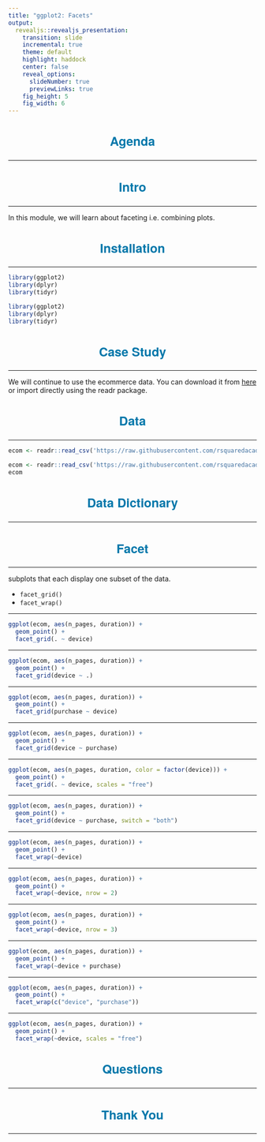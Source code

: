 ```yaml
---
title: "ggplot2: Facets"
output: 
  revealjs::revealjs_presentation:
    transition: slide
    incremental: true
    theme: default
    highlight: haddock
    center: false
    reveal_options:
      slideNumber: true
      previewLinks: true
    fig_height: 5
    fig_width: 6
---
```


<style type="text/css">
    .reveal p img {
    align: middle;
  }
  .reveal p {
    text-align: left;
    font-size: 20px;
  }
  .reveal body:after {
    content: url(handshake.png);
    position: fixed;
    bottom: 3.5em;
    left: 3.5em;
    box-shadow: 5px 5px 10px #000; 
  }
  .reveal hr {
    border-color: #0077aa;
  }
  .reveal h1, h2, h3, h4, h5, h6 {
    text-transform: capitalize;
    text-align: center;
    color: #0077aa;
    font-family: 'Helvetica Neue';
    font-size: 25px;
  }
  .reveal ul {
    display: block;
  }
  .reveal ul li {
    color: #3c3c3c; 
    /* set color of list item text */
    list-style: none; 
  }
  .reveal p img {
    align: middle;
  }
  .reveal ul li::before {
      color: #006b6e;  
      /* color of bullet or square */
      content: "\2022"; 
      /* Unicode of character to precede the list item */
      font-size: 1em; 
      /* em or %*/ 
      padding-right: 1.1225em; 
      /* use em*/
      position: relative;
      top: 0em; 
      /* use em or % */
  }
  .reveal ul {
    line-height:150%
  }
  .reveal .fragment {
    font-size: 20px;
  }
  .reveal ol {
    display: block;
  }
</style>

## Agenda

<hr>

## Intro

<hr>

In this module, we will learn about faceting i.e. combining plots.

## Installation

<hr>

```r
library(ggplot2)
library(dplyr)
library(tidyr)
```

```r
library(ggplot2)
library(dplyr)
library(tidyr)
```

## Case Study

<hr>

We will continue to use the ecommerce data. You can download it from [here](https://github.com/rsquaredacademy/datasets/blob/master/web.csv) or import directly using the readr package.

## Data

<hr>

```r
ecom <- readr::read_csv('https://raw.githubusercontent.com/rsquaredacademy/datasets/master/web.csv')
```

```r
ecom <- readr::read_csv('https://raw.githubusercontent.com/rsquaredacademy/datasets/master/web.csv')
ecom
```

## Data Dictionary

<hr>

## Facet

<hr>

subplots that each display one subset of the data.

- `facet_grid()`
- `facet_wrap()`

----

```r
ggplot(ecom, aes(n_pages, duration)) + 
  geom_point() +
  facet_grid(. ~ device)
```

----

```r
ggplot(ecom, aes(n_pages, duration)) + 
  geom_point() +
  facet_grid(device ~ .)
```

----

```r
ggplot(ecom, aes(n_pages, duration)) + 
  geom_point() +
  facet_grid(purchase ~ device)
```

----

```r
ggplot(ecom, aes(n_pages, duration)) + 
  geom_point() +
  facet_grid(device ~ purchase)
```

----

```r
ggplot(ecom, aes(n_pages, duration, color = factor(device))) +
  geom_point() + 
  facet_grid(. ~ device, scales = "free")
```

----

```r
ggplot(ecom, aes(n_pages, duration)) + 
  geom_point() + 
  facet_grid(device ~ purchase, switch = "both") 
```

----

```r
ggplot(ecom, aes(n_pages, duration)) +
  geom_point() +
  facet_wrap(~device)
```

----

```r
ggplot(ecom, aes(n_pages, duration)) +
  geom_point() +
  facet_wrap(~device, nrow = 2)
```

----

```r
ggplot(ecom, aes(n_pages, duration)) +
  geom_point() +
  facet_wrap(~device, nrow = 3)
```

----

```r
ggplot(ecom, aes(n_pages, duration)) +
  geom_point() +
  facet_wrap(~device + purchase)
```

----

```r
ggplot(ecom, aes(n_pages, duration)) +
  geom_point() +
  facet_wrap(c("device", "purchase"))
```

----

```r
ggplot(ecom, aes(n_pages, duration)) +
  geom_point() +
  facet_wrap(~device, scales = "free")
```

## Questions

<hr>

## Thank You

<hr>
